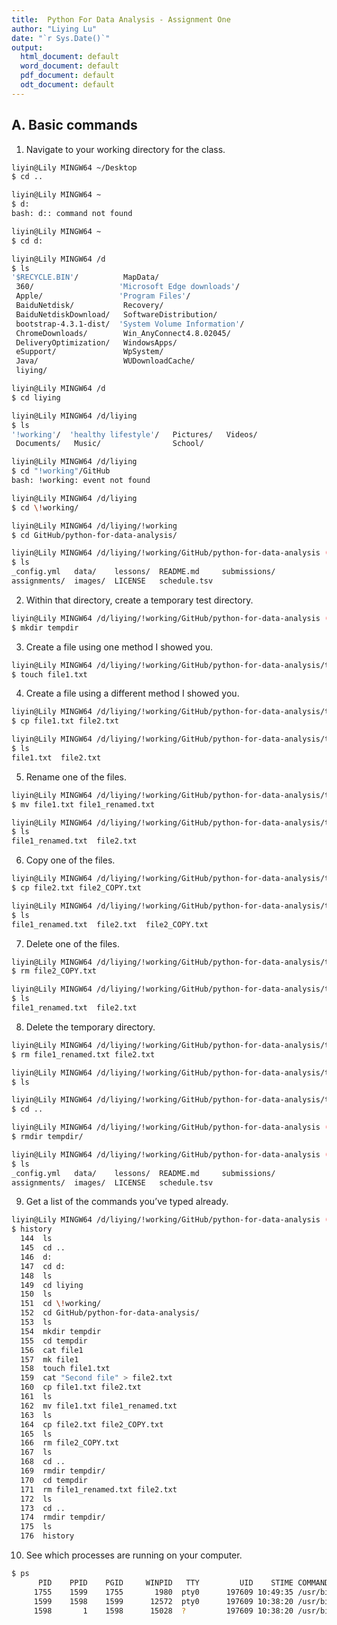 ```yaml
---
title:  Python For Data Analysis - Assignment One
author: "Liying Lu"
date: "`r Sys.Date()`"
output:
  html_document: default
  word_document: default
  pdf_document: default
  odt_document: default
---
```


## A. Basic commands
1.  Navigate to your working directory for the class.
```bash
liyin@Lily MINGW64 ~/Desktop
$ cd ..

liyin@Lily MINGW64 ~
$ d:
bash: d:: command not found

liyin@Lily MINGW64 ~
$ cd d:

liyin@Lily MINGW64 /d
$ ls
'$RECYCLE.BIN'/          MapData/
 360/                   'Microsoft Edge downloads'/
 Apple/                 'Program Files'/
 BaiduNetdisk/           Recovery/
 BaiduNetdiskDownload/   SoftwareDistribution/
 bootstrap-4.3.1-dist/  'System Volume Information'/
 ChromeDownloads/        Win_AnyConnect4.8.02045/
 DeliveryOptimization/   WindowsApps/
 eSupport/               WpSystem/
 Java/                   WUDownloadCache/
 liying/

liyin@Lily MINGW64 /d
$ cd liying

liyin@Lily MINGW64 /d/liying
$ ls
'!working'/  'healthy lifestyle'/   Pictures/   Videos/
 Documents/   Music/                School/

liyin@Lily MINGW64 /d/liying
$ cd "!working"/GitHub
bash: !working: event not found

liyin@Lily MINGW64 /d/liying
$ cd \!working/

liyin@Lily MINGW64 /d/liying/!working
$ cd GitHub/python-for-data-analysis/

liyin@Lily MINGW64 /d/liying/!working/GitHub/python-for-data-analysis (feature/assignment1)
$ ls
_config.yml   data/    lessons/  README.md     submissions/
assignments/  images/  LICENSE   schedule.tsv
```




2.  Within that directory, create a temporary test directory.
```bash
liyin@Lily MINGW64 /d/liying/!working/GitHub/python-for-data-analysis (feature/assignment1)
$ mkdir tempdir
```

3.  Create a file using one method I showed you.
```bash
liyin@Lily MINGW64 /d/liying/!working/GitHub/python-for-data-analysis/tempdir (feature/assignment1)
$ touch file1.txt
```

4.  Create a file using a different method I showed you.
```bash
liyin@Lily MINGW64 /d/liying/!working/GitHub/python-for-data-analysis/tempdir (feature/assignment1)
$ cp file1.txt file2.txt

liyin@Lily MINGW64 /d/liying/!working/GitHub/python-for-data-analysis/tempdir (feature/assignment1)
$ ls
file1.txt  file2.txt
```

5.  Rename one of the files.
```bash
liyin@Lily MINGW64 /d/liying/!working/GitHub/python-for-data-analysis/tempdir (feature/assignment1)
$ mv file1.txt file1_renamed.txt

liyin@Lily MINGW64 /d/liying/!working/GitHub/python-for-data-analysis/tempdir (feature/assignment1)
$ ls
file1_renamed.txt  file2.txt
```

6.  Copy one of the files.
```bash
liyin@Lily MINGW64 /d/liying/!working/GitHub/python-for-data-analysis/tempdir (feature/assignment1)
$ cp file2.txt file2_COPY.txt

liyin@Lily MINGW64 /d/liying/!working/GitHub/python-for-data-analysis/tempdir (feature/assignment1)
$ ls
file1_renamed.txt  file2.txt  file2_COPY.txt
```

7.  Delete one of the files.
```bash
liyin@Lily MINGW64 /d/liying/!working/GitHub/python-for-data-analysis/tempdir (feature/assignment1)
$ rm file2_COPY.txt

liyin@Lily MINGW64 /d/liying/!working/GitHub/python-for-data-analysis/tempdir (feature/assignment1)
$ ls
file1_renamed.txt  file2.txt
```

8.  Delete the temporary directory.
```bash
liyin@Lily MINGW64 /d/liying/!working/GitHub/python-for-data-analysis/tempdir (feature/assignment1)
$ rm file1_renamed.txt file2.txt

liyin@Lily MINGW64 /d/liying/!working/GitHub/python-for-data-analysis/tempdir (feature/assignment1)
$ ls

liyin@Lily MINGW64 /d/liying/!working/GitHub/python-for-data-analysis/tempdir (feature/assignment1)
$ cd ..

liyin@Lily MINGW64 /d/liying/!working/GitHub/python-for-data-analysis (feature/assignment1)
$ rmdir tempdir/

liyin@Lily MINGW64 /d/liying/!working/GitHub/python-for-data-analysis (feature/assignment1)
$ ls
_config.yml   data/    lessons/  README.md     submissions/
assignments/  images/  LICENSE   schedule.tsv
```

9.  Get a list of the commands you've typed already.
```bash
liyin@Lily MINGW64 /d/liying/!working/GitHub/python-for-data-analysis (feature/assignment1)
$ history
  144  ls
  145  cd ..
  146  d:
  147  cd d:
  148  ls
  149  cd liying
  150  ls
  151  cd \!working/
  152  cd GitHub/python-for-data-analysis/
  153  ls
  154  mkdir tempdir
  155  cd tempdir
  156  cat file1
  157  mk file1
  158  touch file1.txt
  159  cat "Second file" > file2.txt
  160  cp file1.txt file2.txt
  161  ls
  162  mv file1.txt file1_renamed.txt
  163  ls
  164  cp file2.txt file2_COPY.txt
  165  ls
  166  rm file2_COPY.txt
  167  ls
  168  cd ..
  169  rmdir tempdir/
  170  cd tempdir
  171  rm file1_renamed.txt file2.txt
  172  ls
  173  cd ..
  174  rmdir tempdir/
  175  ls
  176  history
```

10.  See which processes are running on your computer.
```bash
$ ps
      PID    PPID    PGID     WINPID   TTY         UID    STIME COMMAND
     1755    1599    1755       1980  pty0      197609 10:49:35 /usr/bin/ps
     1599    1598    1599      12572  pty0      197609 10:38:20 /usr/bin/bash
     1598       1    1598      15028  ?         197609 10:38:20 /usr/bin/mintty
```

